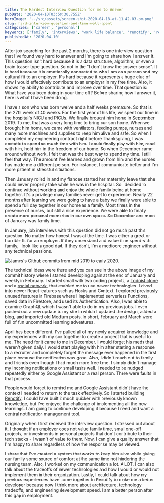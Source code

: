```yaml
---
title: The Hardest Interview Question for me to Answer
pubDate: '2020-04-10T03:59:30.755Z'
heroImage: '../src/assets/screen-shot-2020-04-18-at-11.42.03-pm.png'
slug: hard-interview-question-and-time-well-spent
categories: ['career', 'personal']
keywords: ['family', 'interviews', 'work life balance', 'renotify', 'react']
publishedAt: '2020-04-10'
---
```

After job searching for the past 2 months, there is one interview question that I've found very hard to answer and I'm going to share how I answer it. This question isn't hard because it is a data structure, algorithm, or even a brain teaser type question. So not in the "I don't know the answer sense". It is hard because it is emotionally connected to who I am as a person and my cultural fit to an employer. It's hard because it represents a huge clue of how I would effectively contribute to an employer in my free time. Also, it shows my ability to contribute and improve over time. That question is: What have you been doing in your time off? Before sharing how I answer it, here is what I have been doing. 

I have a son who was born twelve and a half weeks premature. So that is the 27th week of 40 weeks. For the first year of his life, we spent our time in the hospital's NICU and PICUs. We finally brought him home in September 2019. To me, that was a very long time to bring our son home. When we brought him home, we came with ventilators, feeding pumps, nurses and many more machines and supplies to keep him alive and safe. So when I completed my engineering contract right before Thanksgiving, I was ecstatic to spend so much time with him. I could finally play with him, read with him, hold him in the freedom of our home. So when December came around without work, I felt that was the best way to spend my time. I still feel that way. The amount I've learned and grown from him and the nurses has made me a different person. For instance, I communicate better and I'm more patient in stressful situations.

Then January rolled in and my fiancee started her maternity leave that she could never properly take while he was in the hospital. So I decided to continue without working and enjoy the whole family being at home together. It's a privilege many families never get to experience. Nearly 22 months after learning we were going to have a baby we finally were able to spend a full day together in our home as a family. Most times in the presence of nurses, but still a nice experience. We were able to finally create more personal memories in our own space. So December and most of January was family time.

In January, job interviews with this question did not go much past this question. No matter how honest I was at the time. I was either a great or horrible fit for an employer. If they understand and value time spent with family, I look like a good dad. If they don't, I'm a mediocre engineer without any technical passions. 

![James's Github commits from mid 2019 to early 2020.](../../assets/screen-shot-2020-04-18-at-11.42.03-pm.png "James's Github commits from mid 2019 to early 2020.")

The technical ideas were there and you can see in the above image of my commit history where I started developing again at the end of January and weekly in February. I started small with two coding projects, a [Todoist clone](https://github.com/jamestewartjr/todoist-clone) and a [social network](https://github.com/jamestewartjr/socialDemo), that enabled me to use newer technologies. I dived into newer React features such as Hooks and Context. I explored previously unused features in Firebase where I implemented serverless Functions, saved data in Firestore, and used its Authentication. Also, I was able to examine GraphQL which I wasn't able to do in my previous jobs. I even pushed out a new update to my  site in which I updated the design, added a blog, and imported old Medium posts. In short, February and March were full of fun uncommitted learning adventures. 

April has been different. I've pulled all of my newly acquired knowledge and my experiences with my son together to create a project that is useful to me. The need for it came to me in December. I would forget his meds that weren't given daily. I would start playing with him after starting a response to a recruiter and completely forget the message ever happened in the first place because the notification was gone. Also, I didn't reach out to family and friends even though I had much more free time. I simply didn't manage my incoming notifications or small tasks well. I needed to be nudged repeatedly either by Google Assistant or a real person. There were faults in that process.

People would forget to remind me and Google Assistant didn't have the context I needed to return to the task effectively. So I started building [Renotify](http://renotify.io/). I could have built it much quicker with previously known knowledge, but I've enjoyed the challenge of implementing all the new learnings. I am going to continue developing it because I need and want a central notification management tool.

Originally when I first received the interview question. I stressed out about it. I thought if an employer does not value family time, small one-off projects, or investments in personal projects that don't contribute to their tech stacks - I wasn't of value to them. Now, I can give a quality answer that I'm happy to share regardless of how the response may be viewed.

I share that I've created a system that works to keep him alive while giving our family some source of comfort at the same time not hindering the nursing team. Also, I worked on my communication a lot. A LOT. I can also talk about the tradeoffs of newer technologies and how I would or would not implement them in their organization. Lastly, I could talk about how my previous experiences have come together in Renotify to make me a better developer because now I think more about architecture, technology tradeoffs, and engineering development speed. I am a better person after this gap in employment.
